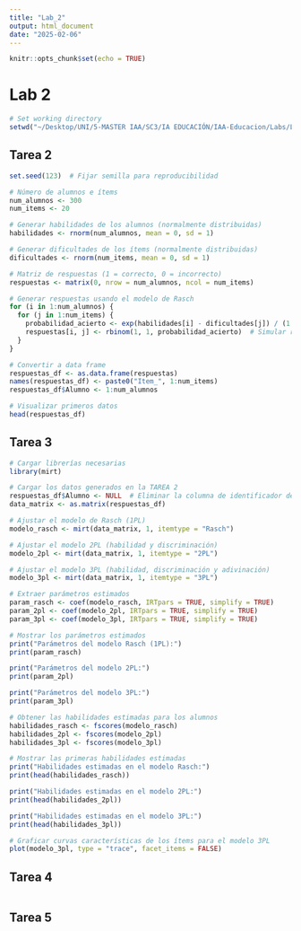 ```yaml
---
title: "Lab_2"
output: html_document
date: "2025-02-06"
---
```


```r
knitr::opts_chunk$set(echo = TRUE)
```

# Lab 2

```r
# Set working directory
setwd("~/Desktop/UNI/5-MASTER IAA/SC3/IA EDUCACIÓN/IAA-Educacion/Labs/Lab 2")
```

## Tarea 2

```r
set.seed(123)  # Fijar semilla para reproducibilidad

# Número de alumnos e ítems
num_alumnos <- 300
num_items <- 20

# Generar habilidades de los alumnos (normalmente distribuidas)
habilidades <- rnorm(num_alumnos, mean = 0, sd = 1)

# Generar dificultades de los ítems (normalmente distribuidas)
dificultades <- rnorm(num_items, mean = 0, sd = 1)

# Matriz de respuestas (1 = correcto, 0 = incorrecto)
respuestas <- matrix(0, nrow = num_alumnos, ncol = num_items)

# Generar respuestas usando el modelo de Rasch
for (i in 1:num_alumnos) {
  for (j in 1:num_items) {
    probabilidad_acierto <- exp(habilidades[i] - dificultades[j]) / (1 + exp(habilidades[i] - dificultades[j]))
    respuestas[i, j] <- rbinom(1, 1, probabilidad_acierto)  # Simular respuesta binaria
  }
}

# Convertir a data frame
respuestas_df <- as.data.frame(respuestas)
names(respuestas_df) <- paste0("Item_", 1:num_items)
respuestas_df$Alumno <- 1:num_alumnos

# Visualizar primeros datos
head(respuestas_df)
```


## Tarea 3

```r
# Cargar librerías necesarias
library(mirt)

# Cargar los datos generados en la TAREA 2
respuestas_df$Alumno <- NULL  # Eliminar la columna de identificador de alumno
data_matrix <- as.matrix(respuestas_df)

# Ajustar el modelo de Rasch (1PL)
modelo_rasch <- mirt(data_matrix, 1, itemtype = "Rasch")

# Ajustar el modelo 2PL (habilidad y discriminación)
modelo_2pl <- mirt(data_matrix, 1, itemtype = "2PL")

# Ajustar el modelo 3PL (habilidad, discriminación y adivinación)
modelo_3pl <- mirt(data_matrix, 1, itemtype = "3PL")

# Extraer parámetros estimados
param_rasch <- coef(modelo_rasch, IRTpars = TRUE, simplify = TRUE)
param_2pl <- coef(modelo_2pl, IRTpars = TRUE, simplify = TRUE)
param_3pl <- coef(modelo_3pl, IRTpars = TRUE, simplify = TRUE)

# Mostrar los parámetros estimados
print("Parámetros del modelo Rasch (1PL):")
print(param_rasch)

print("Parámetros del modelo 2PL:")
print(param_2pl)

print("Parámetros del modelo 3PL:")
print(param_3pl)

# Obtener las habilidades estimadas para los alumnos
habilidades_rasch <- fscores(modelo_rasch)
habilidades_2pl <- fscores(modelo_2pl)
habilidades_3pl <- fscores(modelo_3pl)

# Mostrar las primeras habilidades estimadas
print("Habilidades estimadas en el modelo Rasch:")
print(head(habilidades_rasch))

print("Habilidades estimadas en el modelo 2PL:")
print(head(habilidades_2pl))

print("Habilidades estimadas en el modelo 3PL:")
print(head(habilidades_3pl))

# Graficar curvas características de los ítems para el modelo 3PL
plot(modelo_3pl, type = "trace", facet_items = FALSE)

```


## Tarea 4

```r

```


## Tarea 5

```r

```


